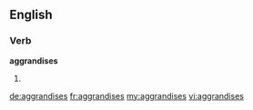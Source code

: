 ==English==

===Verb===
'''aggrandises'''

# {{third-person singular of|aggrandise}}

[[de:aggrandises]]
[[fr:aggrandises]]
[[my:aggrandises]]
[[vi:aggrandises]]